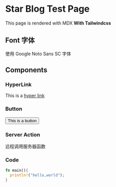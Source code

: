 
# Star Blog Test Page

This page is rendered with MDX **With Tailwindcss**

## Font 字体

使用 Google Noto Sans SC 字体

## Components

### HyperLink

This is a [hyper link]()

### Button

<Button>This is a button</Button>

### Server Action

远程调用服务器函数

<ServerActionTester />

### Code

```rust showLineNumbers
fn main(){
  println!("hello,world");
}
```

